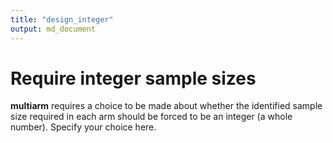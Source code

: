 ```yaml
---
title: "design_integer"
output: md_document
---
```


# Require integer sample sizes

__multiarm__ requires a choice to be made about whether the identified sample
size required in each arm should be forced to be an integer (a whole number).
Specify your choice here.
